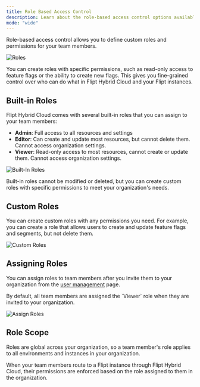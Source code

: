 ```yaml
---
title: Role Based Access Control
description: Learn about the role-based access control options available with Flipt Hybrid Cloud
mode: "wide"
---
```


Role-based access control allows you to define custom roles and permissions for your team members.

![Roles](/images/cloud/features/roles.png)

You can create roles with specific permissions, such as read-only access to feature flags or the ability to create new flags. This gives you fine-grained control over who can do what in Flipt Hybrid Cloud and your Flipt instances.

## Built-in Roles

Flipt Hybrid Cloud comes with several built-in roles that you can assign to your team members:

- **Admin**: Full access to all resources and settings
- **Editor**: Can create and update most resources, but cannot delete them. Cannot access organization settings.
- **Viewer**: Read-only access to most resources, cannot create or update them. Cannot access organization settings.

![Built-In Roles](/images/cloud/features/roles-built-in.png)

Built-in roles cannot be modified or deleted, but you can create custom roles with specific permissions to meet your organization's needs.

## Custom Roles

You can create custom roles with any permissions you need. For example, you can create a role that allows users to create and update feature flags and segments, but not delete them.

![Custom Roles](/images/cloud/features/roles-custom.png)

## Assigning Roles

You can assign roles to team members after you invite them to your organization from the [user management](/cloud/features/user-management) page.

<Note>
  By default, all team members are assigned the `Viewer` role when they are
  invited to your organization.
</Note>

![Assign Roles](/images/cloud/features/roles-assign.png)

## Role Scope

Roles are global across your organization, so a team member's role applies to all environments and instances in your organization.

When your team members route to a Flipt instance through Flipt Hybrid Cloud, their permissions are enforced based on the role assigned to them in the organization.
